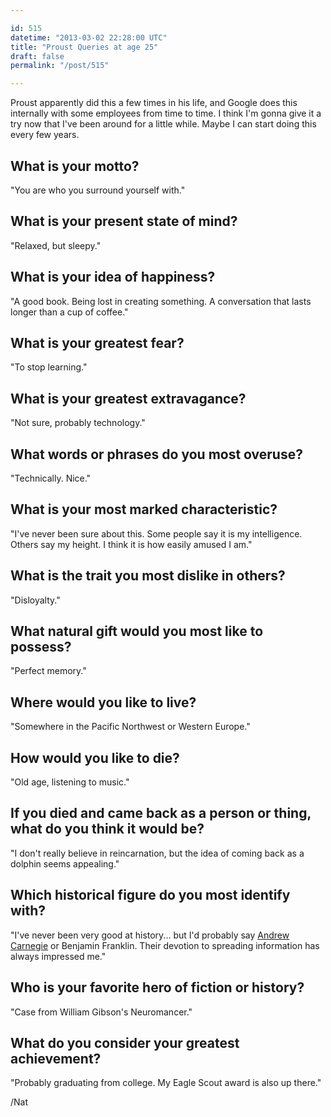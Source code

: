 ```yaml
---

id: 515
datetime: "2013-03-02 22:28:00 UTC"
title: "Proust Queries at age 25"
draft: false
permalink: "/post/515"

---
```


Proust apparently did this a few times in his life, and Google does this internally with some employees from time to time. I think I'm gonna give it a try now that I've been around for a little while. Maybe I can start doing this every few years.

## What is your motto?

"You are who you surround yourself with."

## What is your present state of mind?

"Relaxed, but sleepy."

## What is your idea of happiness?

"A good book. Being lost in creating something. A conversation that lasts longer than a cup of coffee."

## What is your greatest fear?

"To stop learning."

## What is your greatest extravagance?

"Not sure, probably technology."

## What words or phrases do you most overuse?

"Technically. Nice."

## What is your most marked characteristic?

"I've never been sure about this. Some people say it is my intelligence. Others say my height. I think it is how easily amused I am."

## What is the trait you most dislike in others?

"Disloyalty."

## What natural gift would you most like to possess?

"Perfect memory."

## Where would you like to live?

"Somewhere in the Pacific Northwest or Western Europe."

## How would you like to die?

"Old age, listening to music."

## If you died and came back as a person or thing, what do you think it would be?

"I don't really believe in reincarnation, but the idea of coming back as a dolphin seems appealing."

## Which historical figure do you most identify with?

"I've never been very good at history... but I'd probably say [Andrew Carnegie](http://en.wikipedia.org/wiki/Carnegie_library) or Benjamin Franklin. Their devotion to spreading information has always impressed me."

## Who is your favorite hero of fiction or history?

"Case from William Gibson's Neuromancer."

## What do you consider your greatest achievement?

"Probably graduating from college. My Eagle Scout award is also up there."

/Nat


